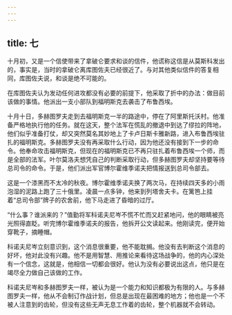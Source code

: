 ```yaml
---
---
---
```

title: 七
---



十月初，又是一个信使带来了拿破仑要求和谈的信件，他谎称这信是从莫斯科发出的，事实是，当时的拿破仑离库图佐夫已经很近了。与对其他类似信件的答复相同，库图佐夫说，和谈是绝不可能的。

在库图佐夫认为发动任何进攻都没有必要的前提下，他采取了折中的办法：做目前该做的事情。他派出一支小部队到福明斯克去袭击了布鲁西埃。

十月十日，多赫图罗夫走到去福明斯克一半的路途中，停在了阿里斯托沃村。他准备严格地执行他的任务。就在这天，整个法军在慌乱的撤退中到达了缪拉的阵地，他们似乎准备打仗，却又突然莫名其妙地上了卡卢日斯卡雅新路，进入布鲁西埃驻扎的福明斯克。多赫图罗夫没有再采取什么行动，因为他还没有接到下一步的命令。他奉命攻击福明斯克，但现在的福明斯克已不再只驻扎着布鲁西埃一个师，而是全部的法军。叶尔莫洛夫想凭自己的判断采取行动，但多赫图罗夫却坚持要等待总司令的命令。于是，他们派出军官博尔霍维季诺夫把情报送到总司令部去。

这是一个漆黑而不太冷的秋夜。博尔霍维季诺夫换了两次马，在持续四天多的小雨泡湿的泥路上跑了三十俄里。凌晨一点多钟，他来到列塔舍夫卡。在篱笆上挂着“总司令部”牌子的农舍前，他下马走进了昏暗的过厅。

“什么事？谁派来的？”值勤将军科诺夫尼岑不慌不忙而又赶紧地问，他的眼睛被亮光照得直眨。听完博尔霍维季诺夫的报告，他拆开公文读起来。他刚读完，便开始穿靴子，摘睡帽。

科诺夫尼岑立刻意识到，这个消息很重要，他不能耽搁。他没有去判断这个消息的好坏，他对此没有兴趣。他不是用智慧、用推论来看待这场战争的，他的内心深处有一个信念，这就是，他相信一切都会很好。他认为没有必要说出这点，他只是在竭尽全力做自己该做的工作。

科诺夫尼岑和多赫图罗夫一样，被认为是一个能力和知识都极为有限的人。与多赫图罗夫一样，他从不会制订作战计划，但总是出现在最困难的地方；他也是一个不被人注意到的齿轮，但没有这些无声无息工作着的齿轮，整个机器就不会转动。